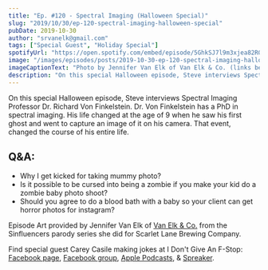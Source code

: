 ```yaml
---
title: "Ep. #120 - Spectral Imaging (Halloween Special)"
slug: "2019/10/30/ep-120-spectral-imaging-halloween-special"
pubDate: 2019-10-30
author: "srvanelk@gmail.com"
tags: ["Special Guest", "Holiday Special"]
spotifyUrl: "https://open.spotify.com/embed/episode/5GhkSJ7l9m3xjea82RGp4H?utm_source=generator"
image: "/images/episodes/posts/2019-10-30-ep-120-spectral-imaging-halloween-special/Jennifer_Van_Elk-115.webp"
imageCaptionText: "Photo by Jennifer Van Elk of Van Elk & Co. (links below)"
description: "On this special Halloween episode, Steve interviews Spectral Imaging Professor Dr. Richard Von Finkelstein. Dr. Von Finkelstein has a PhD in spectral imaging. His life changed at the age of 9 when he saw his first ghost and went to capture an image of it on his camera. That event, changed the course of his entire life."
---
```


On this special Halloween episode, Steve interviews Spectral Imaging Professor Dr. Richard Von Finkelstein. Dr. Von Finkelstein has a PhD in spectral imaging. His life changed at the age of 9 when he saw his first ghost and went to capture an image of it on his camera. That event, changed the course of his entire life.

## Q&A:
- Why I get kicked for taking mummy photo?
- Is it possible to be cursed into being a zombie if you make your kid do a zombie baby photo shoot?
- Should you agree to do a blood bath with a baby so your client can get horror photos for instagram?

Episode Art provided by Jennifer Van Elk of [Van Elk & Co.](https://jennifervanelk.com/) from the Sinfluencers parody series she did for Scarlet Lane Brewing Company.

Find special guest Carey Casile making jokes at I Don't Give An F-Stop:  
[Facebook page](https://www.facebook.com/idontgiveanfstoppodcast/), [Facebook group](https://www.facebook.com/groups/753902618067297/), [Apple Podcasts](https://itunes.apple.com/us/podcast/i-dont-give-an-f-stop/id1396794953?mt=2), & [Spreaker](https://www.spreaker.com/show/i-dont-give-an-f-stop).
